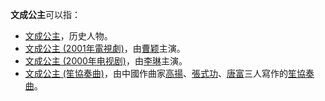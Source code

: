 {{消歧义|W|Cat=四字消歧义}}
'''文成公主'''可以指：
*[[文成公主|文成公主]]，历史人物。
*[[文成公主_(2001年電視劇)|文成公主 (2001年電視劇)]]，由[[曹颖|曹颖]]主演。
*[[文成公主_(2000年电视剧)|文成公主 (2000年电视剧)]]，由[[李琳_(演员)|李琳]]主演。
*[[文成公主_(笙協奏曲)|文成公主 (笙協奏曲)]]，由中國作曲家[[高扬_(音乐家)|高揚]]、[[張式功|張式功]]、[[唐富|唐富]]三人寫作的[[笙|笙]][[協奏曲|協奏曲]]。